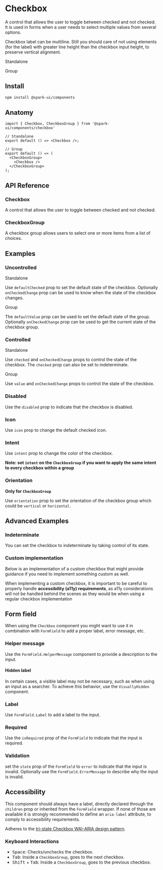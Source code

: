 
<Meta of={stories} />

# Checkbox

A control that allows the user to toggle between checked and not checked.
It is used in forms when a user needs to select multiple values from several options.

Checkbox label can be multiline. Still you should care of not using elements (for the label) with greater line height than the checkbox input height, to preserve vertical alignment.

<Tag className='sb-unstyled'>Standalone</Tag>
<Canvas of={stories.Default} />

<Tag className='sb-unstyled'>Group</Tag>
<Canvas of={stories.DefaultGroup} />

## Install

```sh
npm install @spark-ui/components
```

## Anatomy

```tsx
import { Checkbox, CheckboxGroup } from '@spark-ui/components/checkbox'

// Standalone
export default () => <Checkbox />;

// Group
export default () => (
  <CheckboxGroup>
    <Checkbox />
  </CheckboxGroup>
);
```

## API Reference

### Checkbox

A control that allows the user to toggle between checked and not checked.

<ArgTypes of={Checkbox} />


### CheckboxGroup

A checkbox group allows users to select one or more items from a list of choices.

<ArgTypes of={CheckboxGroup} />



## Examples

### Uncontrolled

<Tag className='sb-unstyled'>Standalone</Tag>

Use `defaultChecked` prop to set the default state of the checkbox. Optionally `onCheckedChange` prop can be used to know when the state of the checkbox changes.

<Canvas of={stories.Uncontrolled} />

<Tag className='sb-unstyled'>Group</Tag>

The `defaultValue` prop can be used to set the default state of the group. Optionally `onCheckedChange`
prop can be used to get the current state of the checkbox group.

<Canvas of={stories.UncontrolledGroup} />

### Controlled

<Tag className='sb-unstyled'>Standalone</Tag>

Use `checked` and `onCheckedChange` props to control the state of the checkbox. The `checked` prop can also be set to indeterminate.

<Canvas of={stories.Controlled} />

<Tag className='sb-unstyled'>Group</Tag>

Use `value` and `onCheckedChange` props to control the state of the checkbox.

<Canvas of={stories.ControlledGroup} />

### Disabled

Use the `disabled` prop to indicate that the checkbox is disabled.

<Canvas of={stories.Disabled} />

### Icon

Use `icon` prop to change the default checked icon.

<Canvas of={stories.Icon} />

### Intent

Use `intent` prop to change the color of the checkbox.

**Note: set `intent` on the `CheckboxGroup` if you want to apply the same intent to every checkbox within a group**

<Canvas of={stories.Intent} />

### Orientation

**Only for `CheckboxGroup`**

Use `orientation` prop to set the orientation of the checkbox group which could be `vertical` or `horizontal`.

<Canvas of={stories.GroupOrientation} />

## Advanced Examples

### Indeterminate

You can set the checkbox to indeterminate by taking control of its state.

<Canvas of={stories.Indeterminate} />

### Custom implementation

Below is an implementation of a custom checkbox that might provide guidance if you need to implement something custom as well.

When implementing a custom checkbox, it is important to be careful to properly handle **accessibility (a11y) requirements**, as a11y considerations will not be handled behind the scenes as they would be when using a regular checkbox implementation

<Canvas of={stories.CustomImplementation} />


## Form field

When using the `Checkbox` component you might want to use it in combination with `FormField` to add a proper label, error message, etc.

### Helper message

Use the `FormField.HelperMessage` component to provide a description to the input.

<Canvas of={stories.FieldHelperMessage} />

#### Hidden label

In certain cases, a visible label may not be necessary, such as when using an input as a searcher. To achieve this behavior, use the `VisuallyHidden` component.

<Canvas of={stories.FieldHiddenLabel} />

### Label

Use `FormField.Label` to add a label to the input.

<Canvas of={stories.FieldLabel} />

### Required

Use the `isRequired` prop of the `FormField` to indicate that the input is required.

<Canvas of={stories.FieldRequired} />

### Validation

set the `state` prop of the `FormField` to `error` to indicate that the input is invalid. Optionally use the `FormField.ErrorMessage` to describe why the input is invalid.

<Canvas of={stories.FieldInvalid} />

## Accessibility

<A11yReport of="checkbox" />

This component should always have a label, directly declared through the `children` prop or inherited from the `FormField` wrapper. If none of those are available it is strongly recommended to define an `aria-label` attribute, to comply to accessibility requirements.

Adheres to the [tri-state Checkbox WAI-ARIA design pattern](https://www.w3.org/WAI/ARIA/apg/patterns/checkbox).

### Keyboard Interactions

- <Kbd>Space</Kbd>: Checks/unchecks the checkbox.
- <Kbd>Tab</Kbd>: Inside a `CheckboxGroup`, goes to the next checkbox.
- <Kbd>Shift</Kbd> + <Kbd>Tab</Kbd>: Inside a `CheckboxGroup`, goes to the previous checkbox.
